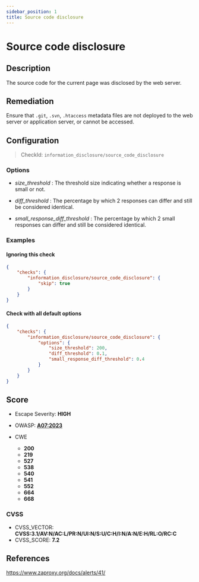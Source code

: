 ```yaml
---
sidebar_position: 1
title: Source code disclosure
---
```


# Source code disclosure

## Description

The source code for the current page was disclosed by the web server.

## Remediation

Ensure that `.git`, `.svn`, `.htaccess` metadata files are not deployed to the web server or application server, or cannot be accessed.


## Configuration

> CheckId: `information_disclosure/source_code_disclosure`

### Options

- *size_threshold* : The threshold size indicating whether a response is small or not.

- *diff_threshold* : The percentage by which 2 responses can differ and still be considered identical.

- *small_response_diff_threshold* : The percentage by which 2 small responses can differ and still be considered identical.



### Examples


#### Ignoring this check

```json
{
    "checks": {
        "information_disclosure/source_code_disclosure": {
            "skip": true
        }
    }
}
```


#### Check with all default options

```json
{
    "checks": {
        "information_disclosure/source_code_disclosure": {
            "options": {
                "size_threshold": 200,
                "diff_threshold": 0.1,
                "small_response_diff_threshold": 0.4
            }
        }
    }
}
```




## Score

- Escape Severity: **<span className="high-severity">HIGH</span>**
- OWASP: **[A07:2023](https://github.com/OWASP/API-Security/blob/master/editions/2023/en/0xa7-security-misconfiguration.md)**

- CWE
  - **200**
  - **219**
  - **527**
  - **538**
  - **540**
  - **541**
  - **552**
  - **664**
  - **668**




### CVSS

- CVSS_VECTOR: **CVSS:3.1/AV:N/AC:L/PR:N/UI:N/S:U/C:H/I:N/A:N/E:H/RL:O/RC:C**
- CVSS_SCORE: **7.2**

## References

https://www.zaproxy.org/docs/alerts/41/
